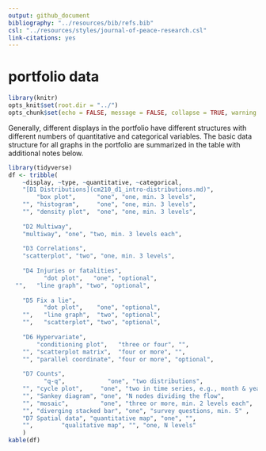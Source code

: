 ```yaml
---
output: github_document
bibliography: "../resources/bib/refs.bib" 
csl: "../resources/styles/journal-of-peace-research.csl"
link-citations: yes
---
```


# portfolio data

```r
library(knitr)
opts_knit$set(root.dir = "../")
opts_chunk$set(echo = FALSE, message = FALSE, collapse = TRUE, warning = FALSE)
```

Generally, different displays in the portfolio have different structures with different numbers of quantitative and categorical variables. The basic data structure for all graphs in the portfolio are summarized in the table with additional notes below. 


```r
library(tidyverse)
df <- tribble(
	~display, ~type, ~quantitative, ~categorical, 
	"[D1 Distributions](cm210_d1_intro-distributions.md)", 
	    "box plot",      "one", "one, min. 3 levels", 
	"", "histogram",     "one", "one, min. 3 levels",
	"", "density plot",  "one", "one, min. 3 levels",
	
	"D2 Multiway", 
	"multiway", "one", "two, min. 3 levels each", 
	
	"D3 Correlations", 
	"scatterplot", "two", "one, min. 3 levels", 
	
	"D4 Injuries or fatalities", 
	      "dot plot",   "one", "optional", 
  "",   "line graph", "two", "optional", 
	
	"D5 Fix a lie", 
	      "dot plot",    "one", "optional", 
	"",   "line graph",  "two", "optional", 
	"",   "scatterplot", "two", "optional", 
	
	"D6 Hypervariate", 
	    "conditioning plot",   "three or four", "", 
	"", "scatterplot matrix",  "four or more", "", 
	"", "parallel coordinate", "four or more", "optional", 
	
	"D7 Counts", 
		  "q-q",            "one", "two distributions", 
	"", "cycle plot",     "one", "two in time series, e.g., month & year", 
	"", "Sankey diagram", "one", "N nodes dividing the flow",
	"", "mosaic",         "one", "three or more, min. 2 levels each", 
	"", "diverging stacked bar", "one", "survey questions, min. 5" , 
	"D7 Spatial data", "quantitative map", "one", "", 
	"",        "qualitative map", "", "one, N levels"
	)
kable(df)
```




<!-- ## distributions {#distributions} -->

<!-- [portfolio data] -->



<!-- ## notes  -->

<!-- 1. *Quantitative variables are typically continuous*. If you encounter a quantitative variable (other than time) that is discrete rather than continuous, please consult with me on its suitability.  -->

<!-- 1. *Is a categorical variable ordered?* The order in which the levels of a category are presented depends on whether or not the category is ordered or not.   -->
<!-- 1. *Some categorical variables are potentially optional*. A category marked   "optional" indicates that the graph may or may not have a categorical variable whose levels are used as a conditioning variable.  -->

<!-- 1. *D1 Distributions*. I suggest you create drafts of all three types and decide which best conveys the stories in the data.   -->

<!-- 1. *D2 Multiway data*. The distinguishing characteristic of multiway data is that there is a quantitative value associated with *every combination* of levels of the two categorical variables. Also, draft both multiway duals and select  the one that best conveys the stories in the data.  -->

<!-- 1. *D4 Injuries or fatalities displayed ethically*. The data must convey information about human injury or fatality (similar to the data in *Cruel Pies*). Consult with me on your data selection---the graph type depends on the data. The two graph types shown are the most commonly encountered.    -->

<!-- 1. *D5 Fix a lie*. Consult with me on your data selection---the graph type depends on the data. The two graph types shown are the most commonly encountered.  -->

<!-- 1. *D7* is a graph type you learn on your own. The two general categories are *Counts* or the frequency with which something occurs and *Spatial data* that are displayed on maps.  -->




